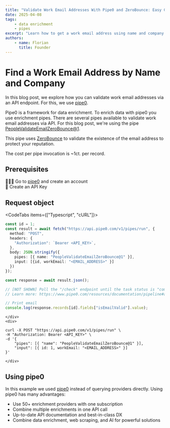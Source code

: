 ```yaml
---
title: "Validate Work Email Addresses With Pipe0 and ZeroBounce: Easy Guide"
date: 2025-04-08
tags:
    - data enrichment
    - pipes
excerpt: "Learn how to get a work email address using name and company info with pipe0 API"
authors:
    - name: Florian
      title: Founder
---
```


# Find a Work Email Address by Name and Company

In this blog post, we explore how you can validate work email addresses via an API endpoint.
For this, we use [pipe0](https://pipe0.com).

Pipe0 is a framework for data enrichment. To enrich data with pipe0 you use enrichment <AppLink linkType="pipe">pipes</AppLink>.
There are several pipes available to validate work email addresses via API. For this blog post, we're 
using the pipe [PeopleValidateEmailZeroBounce@1](https://www.pipe0.com/resources/pipe-catalog/people-validate-email-zerobounce/version-1).

This pipe uses [ZeroBounce](https://www.zerobounce.net/) to validate the existence of the email address to 
protect your reputation.

The cost per pipe invocation is ~1ct. per record.

## Prerequisites

🙆🏼‍♂️ Go to [pipe0](https://pipe0.com) and create an account <br />
🔑 Create an API Key

## Request object

<CodeTabs items={["Typescript", "cURL"]}>
    <div>
```typescript
const id = 1;
const result = await fetch("https://api.pipe0.com/v1/pipes/run", {
  method: "POST",
  headers: {
    "Authorization": `Bearer <API_KEY>`,
  },
  body: JSON.stringify({
    pipes: [{ name: "PeopleValidateEmailZeroBounce@1" }],
    input: [{id, workEmail: "<EMAIL_ADDRESS>" }]
  })
});

const response = await result.json();

// [NOT SHOWN] Poll the "/check" endpoint until the task status is "completed"
// Learn more: https://www.pipe0.com/resources/documentation/pipeline#async-processing

// Print email
console.log(response.records[id].fields["isEmailValid"].value);
```
    </div>
    <div>
```shell
curl -X POST "https://api.pipe0.com/v1/pipes/run" \
-H "Authorization: Bearer <API_KEY>" \
-d '{
    "pipes": [{ "name": "PeopleValidateEmailZeroBounce@1" }],
    "input": [{ id: 1, workEmail: "<EMAIL_ADDRESS>" }]
}'
```
    </div>
</CodeTabs>

## Using pipe0

In this example we used [pipe0](https://pipe0.com) instead of querying providers directly. Using pipe0 
has many advantages:

- Use 50+ enrichment providers with one subscription
- Combine multiple enrichments in one API call
- Up-to-date API documentation and best-in-class DX
- Combine data enrichment, web scraping, and AI for powerful solutions

<BlogBanner />